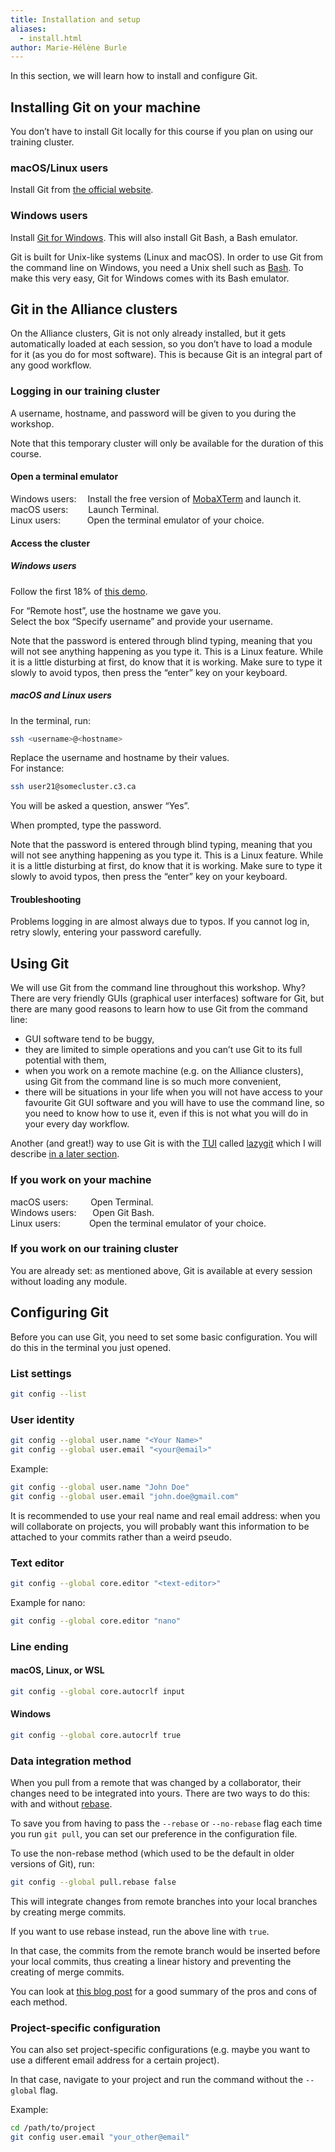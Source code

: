 ```yaml
---
title: Installation and setup
aliases:
  - install.html
author: Marie-Hélène Burle
---
```


:::{.def}

In this section, we will learn how to install and configure Git.

:::

## Installing Git on your machine

:::{.note}

You don't have to install Git locally for this course if you plan on using our training cluster.

:::

### macOS/Linux users

Install Git from [the official website](https://git-scm.com/downloads).

### Windows users

Install [Git for Windows](https://gitforwindows.org/). This will also install Git Bash, a Bash emulator.

:::{.info}

Git is built for Unix-like systems (Linux and macOS). In order to use Git from the command line on Windows, you need a Unix shell such as [Bash](https://en.wikipedia.org/wiki/Bash_(Unix_shell)). To make this very easy, Git for Windows comes with its Bash emulator.

:::

## Git in the Alliance clusters

On the Alliance clusters, Git is not only already installed, but it gets automatically loaded at each session, so you don't have to load a module for it (as you do for most software). This is because Git is an integral part of any good workflow.

### Logging in our training cluster

:::{.example}

A username, hostname, and password will be given to you during the workshop.

:::

:::{.note}

Note that this temporary cluster will only be available for the duration of this course.

:::

#### Open a terminal emulator

Windows users: &emsp;Install the free version of [MobaXTerm](https://mobaxterm.mobatek.net/download.html) and launch it. \
macOS users: &emsp;&emsp;Launch Terminal. \
Linux users: &emsp;&emsp;&ensp;&nbsp;Open the terminal emulator of your choice.

#### Access the cluster

##### Windows users

Follow the first 18% of [this demo](https://mobaxterm.mobatek.net/demo.html).

For "Remote host", use the hostname we gave you. \
Select the box "Specify username" and provide your username.

:::{.note}

Note that the password is entered through blind typing, meaning that you will not see anything happening as you type it. This is a Linux feature. While it is a little disturbing at first, do know that it is working. Make sure to type it slowly to avoid typos, then press the "enter" key on your keyboard.

:::

##### macOS and Linux users

In the terminal, run:

```.bash
ssh <username>@<hostname>
```

:::{.note}

Replace the username and hostname by their values.<br>
For instance:

```.bash
ssh user21@somecluster.c3.ca
```

:::

You will be asked a question, answer "Yes".

When prompted, type the password.

:::{.note}

Note that the password is entered through blind typing, meaning that you will not see anything happening as you type it. This is a Linux feature. While it is a little disturbing at first, do know that it is working. Make sure to type it slowly to avoid typos, then press the "enter" key on your keyboard.

:::

#### Troubleshooting

Problems logging in are almost always due to typos. If you cannot log in, retry slowly, entering your password carefully.

## Using Git

We will use Git from the command line throughout this workshop. Why? There are very friendly GUIs (graphical user interfaces) software for Git, but there are many good reasons to learn how to use Git from the command line:

- GUI software tend to be buggy,
- they are limited to simple operations and you can't use Git to its full potential with them,
- when you work on a remote machine (e.g. on the Alliance clusters), using Git from the command line is so much more convenient,
- there will be situations in your life when you will not have access to your favourite Git GUI software and you will have to use the command line, so you need to know how to use it, even if this is not what you will do in your every day workflow.

Another (and great!) way to use Git is with the [TUI](https://en.wikipedia.org/wiki/Text-based_user_interface) called [lazygit](https://github.com/jesseduffield/lazygit) which I will describe [in a later section](intro_tools#lazygit).

### If you work on your machine

macOS users: &ensp;&ensp;&ensp;&ensp;&nbsp;Open Terminal.\
Windows users: &emsp;&nbsp;&nbsp;Open Git Bash.\
Linux users: &emsp;&emsp;&emsp;Open the terminal emulator of your choice.

### If you work on our training cluster

You are already set: as mentioned above, Git is available at every session without loading any module.

## Configuring Git

Before you can use Git, you need to set some basic configuration. You will do this in the terminal you just opened.

### List settings

```.bash
git config --list
```

### User identity

```.bash
git config --global user.name "<Your Name>"
git config --global user.email "<your@email>"
```

:::{.example}

Example:

:::

```.bash
git config --global user.name "John Doe"
git config --global user.email "john.doe@gmail.com"
```

:::{.note}

It is recommended to use your real name and real email address: when you will collaborate on projects, you will probably want this information to be attached to your commits rather than a weird pseudo.

:::

### Text editor

```.bash
git config --global core.editor "<text-editor>"
```

:::{.example}

Example for nano:

:::

```.bash
git config --global core.editor "nano"
```

### Line ending

#### macOS, Linux, or WSL

```.bash
git config --global core.autocrlf input
```

#### Windows

```.bash
git config --global core.autocrlf true
```

### Data integration method

When you pull from a remote that was changed by a collaborator, their changes need to be integrated into yours. There are two ways to do this: with and without [rebase](https://git-scm.com/book/en/v2/Git-Branching-Rebasing).

To save you from having to pass the `--rebase` or `--no-rebase` flag each time you run `git pull`, you can set our preference in the configuration file.

To use the non-rebase method (which used to be the default in older versions of Git), run:

```.bash
git config --global pull.rebase false
```

This will integrate changes from remote branches into your local branches by creating merge commits.

If you want to use rebase instead, run the above line with `true`.

In that case, the commits from the remote branch would be inserted before your local commits, thus creating a linear history and preventing the creating of merge commits.

You can look at [this blog post](https://binarysiddhant.hashnode.dev/demystifying-git-pull-rebase-and-git-pull-no-rebase) for a good summary of the pros and cons of each method.

### Project-specific configuration

You can also set project-specific configurations (e.g. maybe you want to use a different email address for a certain project).

In that case, navigate to your project and run the command without the `--global` flag.

:::{.example}

Example:

:::

```.bash
cd /path/to/project
git config user.email "your_other@email"
```
